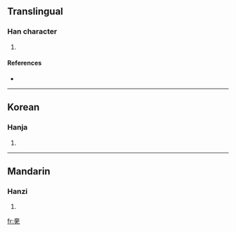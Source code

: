 ==Translingual==

===Han character===
{{Han char|rn=8|rad=亠|as=10|sn=12|four=|canj=XX卜口月 (XXYRB), 卜口月弓 (YRBN)|ids=⿳⿱亠口冖⿱土九}}

# {{defn|Han|sort=亠10}}

====References====
* {{Han ref|kx=0089.190|dkj=00327|dj=0189.220|hdz=10290.040|uh=4EB4|ud=20148}}

----

==Korean==

===Hanja===
{{ko-hanja|hangeul=유|rv=yu|mr=yu}}

# {{defn|Korean}}

----

==Mandarin==

===Hanzi===
{{cmn-hanzi|pin=[[yòu]] ([[you4]])|wg=yu<sup>4</sup>}}

# {{defn|Mandarin}}

[[fr:亴]]